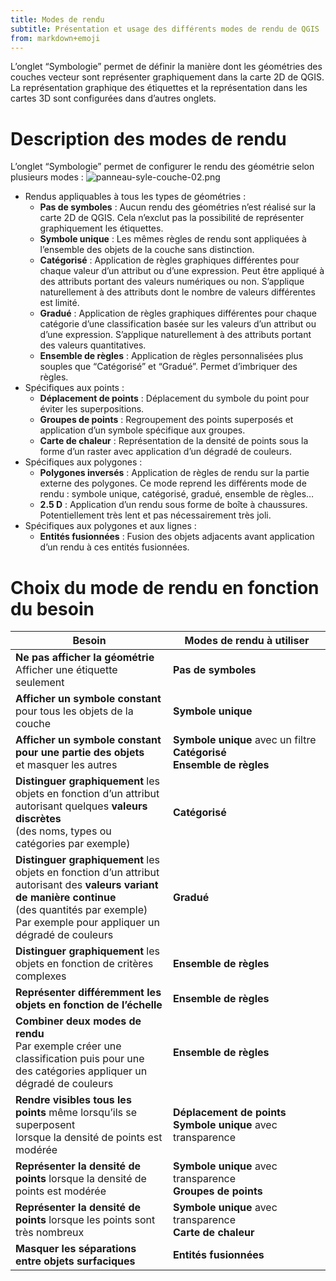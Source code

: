 ```yaml
---
title: Modes de rendu
subtitle: Présentation et usage des différents modes de rendu de QGIS
from: markdown+emoji
---
```



L'onglet "Symbologie" permet de définir la manière dont les géométries des couches vecteur sont représenter graphiquement dans la carte 2D de QGIS. La représentation graphique des étiquettes et la représentation dans les cartes 3D sont configurées dans d'autres onglets.


# Description des modes de rendu

L'onglet "Symbologie" permet de configurer le rendu des géométrie selon plusieurs modes&nbsp;:
![panneau-syle-couche-02.png](assets/panneau-syle-couche-02.png)

* Rendus appliquables à tous les types de géométries&nbsp;:
  * **Pas de symboles**&nbsp;: Aucun rendu des géométries n'est réalisé sur la carte 2D de QGIS. Cela n'exclut pas la possibilité de représenter graphiquement les étiquettes.
  * **Symbole unique**&nbsp;: Les mêmes règles de rendu sont appliquées à l'ensemble des objets de la couche sans distinction.
  * **Catégorisé**&nbsp;: Application de règles graphiques différentes pour chaque valeur d'un attribut ou d'une expression. Peut être appliqué à des attributs portant des valeurs numériques ou non. S'applique naturellement à des attributs dont le nombre de valeurs différentes est limité.
  * **Gradué**&nbsp;: Application de règles graphiques différentes pour chaque catégorie d'une classification basée sur les valeurs d'un attribut ou d'une expression. S'applique naturellement à des attributs portant des valeurs quantitatives.
  * **Ensemble de règles**&nbsp;: Application de règles personnalisées plus souples que "Catégorisé" et "Gradué". Permet d'imbriquer des règles.

* Spécifiques aux points&nbsp;:
  * **Déplacement de points**&nbsp;: Déplacement du symbole du point pour éviter les superpositions.
  * **Groupes de points**&nbsp;: Regroupement des points superposés et application d'un symbole spécifique aux groupes.
  * **Carte de chaleur**&nbsp;: Représentation de la densité de points sous la forme d'un raster avec application d'un dégradé de couleurs.

* Spécifiques aux polygones&nbsp;:
  * **Polygones inversés**&nbsp;: Application de règles de rendu sur la partie externe des polygones. Ce mode reprend les différents mode de rendu&nbsp;: symbole unique, catégorisé, gradué, ensemble de règles...
  * **2.5 D**&nbsp;: Application d'un rendu sous forme de boîte à chaussures. Potentiellement très lent et pas nécessairement très joli.

* Spécifiques aux polygones et aux lignes&nbsp;:
  * **Entités fusionnées**&nbsp;: Fusion des objets adjacents avant application d'un rendu à ces entités fusionnées.

# Choix du mode de rendu en fonction du besoin

| Besoin | Modes de rendu à utiliser |
| -- | -- |
| **Ne pas afficher la géométrie**<br>Afficher une étiquette seulement | **Pas de symboles** |
| **Afficher un symbole constant** pour tous les objets de la couche | **Symbole unique** |
| **Afficher un symbole constant pour une partie des objets**<br> et masquer les autres | **Symbole unique** avec un filtre<br> **Catégorisé**<br> **Ensemble de règles** |
| **Distinguer graphiquement** les objets en fonction d'un attribut<br>autorisant quelques **valeurs discrètes**<br>(des noms, types ou catégories par exemple) | **Catégorisé** |
| **Distinguer graphiquement** les objets en fonction d'un attribut<br>autorisant des **valeurs variant de manière continue**<br>(des quantités par exemple)<br>Par exemple pour appliquer un dégradé de couleurs | **Gradué** |
| **Distinguer graphiquement** les objets en fonction de critères complexes | **Ensemble de règles** |
| **Représenter différemment les objets en fonction de l'échelle** | **Ensemble de règles** |
| **Combiner deux modes de rendu**<br>Par exemple créer une classification puis pour une des catégories appliquer un dégradé de couleurs | **Ensemble de règles** |
| **Rendre visibles tous les points** même lorsqu'ils se superposent<br>lorsque la densité de points est modérée | **Déplacement de points**<br>**Symbole unique** avec transparence |
| **Représenter la densité de points** lorsque la densité de points est modérée | **Symbole unique** avec transparence<br>**Groupes de points** |
| **Représenter la densité de points** lorsque les points sont très nombreux | **Symbole unique** avec transparence<br>**Carte de chaleur** |
| **Masquer les séparations entre objets surfaciques** | **Entités fusionnées** |
